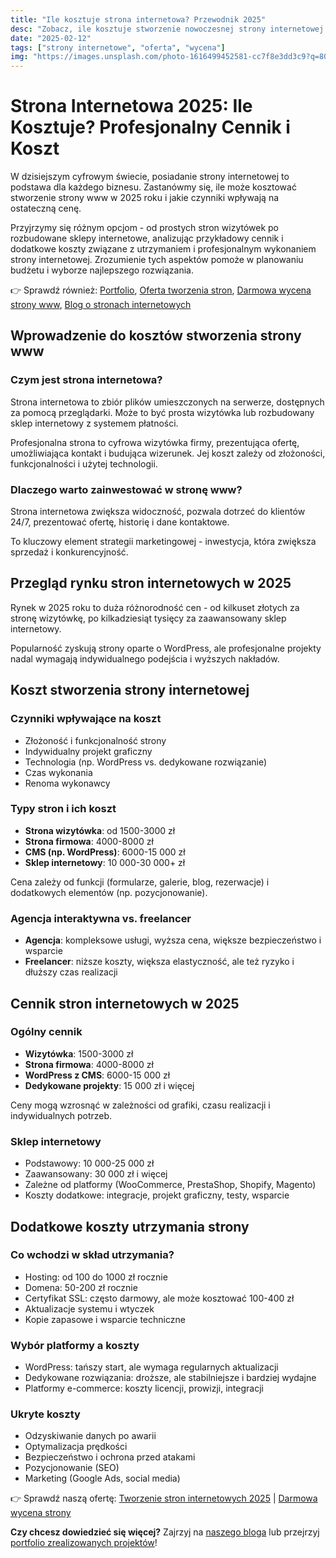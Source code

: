 ```yaml
---
title: "Ile kosztuje strona internetowa? Przewodnik 2025"
desc: "Zobacz, ile kosztuje stworzenie nowoczesnej strony internetowej w 2025 roku. Dowiedz się, od czego zależy cena strony i co wpływa na końcowy koszt projektu."
date: "2025-02-12"
tags: ["strony internetowe", "oferta", "wycena"]
img: "https://images.unsplash.com/photo-1616499452581-cc7f8e3dd3c9?q=80&w=2070&auto=format&fit=crop&ixlib=rb-4.1.0&ixid=M3wxMjA3fDB8MHxwaG90by1wYWdlfHx8fGVufDB8fHx8fA%3D%3D"
---
```


# Strona Internetowa 2025: Ile Kosztuje? Profesjonalny Cennik i Koszt

W dzisiejszym cyfrowym świecie, posiadanie strony internetowej to podstawa dla każdego biznesu. Zastanówmy się, ile może kosztować stworzenie strony www w 2025 roku i jakie czynniki wpływają na ostateczną cenę.

Przyjrzymy się różnym opcjom - od prostych stron wizytówek po rozbudowane sklepy internetowe, analizując przykładowy cennik i dodatkowe koszty związane z utrzymaniem i profesjonalnym wykonaniem strony internetowej. Zrozumienie tych aspektów pomoże w planowaniu budżetu i wyborze najlepszego rozwiązania.

👉 Sprawdź również: [Portfolio](/portfolio), [Oferta tworzenia stron](/oferta), [Darmowa wycena strony www](/darmowa-wycena), [Blog o stronach internetowych](/blog)

## Wprowadzenie do kosztów stworzenia strony www

### Czym jest strona internetowa?

Strona internetowa to zbiór plików umieszczonych na serwerze, dostępnych za pomocą przeglądarki. Może to być prosta wizytówka lub rozbudowany sklep internetowy z systemem płatności.

Profesjonalna strona to cyfrowa wizytówka firmy, prezentująca ofertę, umożliwiająca kontakt i budująca wizerunek. Jej koszt zależy od złożoności, funkcjonalności i użytej technologii.

### Dlaczego warto zainwestować w stronę www?

Strona internetowa zwiększa widoczność, pozwala dotrzeć do klientów 24/7, prezentować ofertę, historię i dane kontaktowe.

To kluczowy element strategii marketingowej - inwestycja, która zwiększa sprzedaż i konkurencyjność.

## Przegląd rynku stron internetowych w 2025

Rynek w 2025 roku to duża różnorodność cen - od kilkuset złotych za stronę wizytówkę, po kilkadziesiąt tysięcy za zaawansowany sklep internetowy.

Popularność zyskują strony oparte o WordPress, ale profesjonalne projekty nadal wymagają indywidualnego podejścia i wyższych nakładów.

## Koszt stworzenia strony internetowej

### Czynniki wpływające na koszt

- Złożoność i funkcjonalność strony
- Indywidualny projekt graficzny
- Technologia (np. WordPress vs. dedykowane rozwiązanie)
- Czas wykonania
- Renoma wykonawcy

### Typy stron i ich koszt

- **Strona wizytówka**: od 1500-3000 zł
- **Strona firmowa**: 4000-8000 zł
- **CMS (np. WordPress)**: 6000-15 000 zł
- **Sklep internetowy**: 10 000-30 000+ zł

Cena zależy od funkcji (formularze, galerie, blog, rezerwacje) i dodatkowych elementów (np. pozycjonowanie).

### Agencja interaktywna vs. freelancer

- **Agencja**: kompleksowe usługi, wyższa cena, większe bezpieczeństwo i wsparcie
- **Freelancer**: niższe koszty, większa elastyczność, ale też ryzyko i dłuższy czas realizacji

## Cennik stron internetowych w 2025

### Ogólny cennik

- **Wizytówka**: 1500-3000 zł
- **Strona firmowa**: 4000-8000 zł
- **WordPress z CMS**: 6000-15 000 zł
- **Dedykowane projekty**: 15 000 zł i więcej

Ceny mogą wzrosnąć w zależności od grafiki, czasu realizacji i indywidualnych potrzeb.

### Sklep internetowy

- Podstawowy: 10 000-25 000 zł
- Zaawansowany: 30 000 zł i więcej
- Zależne od platformy (WooCommerce, PrestaShop, Shopify, Magento)
- Koszty dodatkowe: integracje, projekt graficzny, testy, wsparcie

## Dodatkowe koszty utrzymania strony

### Co wchodzi w skład utrzymania?

- Hosting: od 100 do 1000 zł rocznie
- Domena: 50-200 zł rocznie
- Certyfikat SSL: często darmowy, ale może kosztować 100-400 zł
- Aktualizacje systemu i wtyczek
- Kopie zapasowe i wsparcie techniczne

### Wybór platformy a koszty

- WordPress: tańszy start, ale wymaga regularnych aktualizacji
- Dedykowane rozwiązania: droższe, ale stabilniejsze i bardziej wydajne
- Platformy e-commerce: koszty licencji, prowizji, integracji

### Ukryte koszty

- Odzyskiwanie danych po awarii
- Optymalizacja prędkości
- Bezpieczeństwo i ochrona przed atakami
- Pozycjonowanie (SEO)
- Marketing (Google Ads, social media)

👉 Sprawdź naszą ofertę: [Tworzenie stron internetowych 2025](/oferta) | [Darmowa wycena strony](/darmowa-wycena)

**Czy chcesz dowiedzieć się więcej?** Zajrzyj na [naszego bloga](/blog) lub przejrzyj [portfolio zrealizowanych projektów](/portfolio)!
